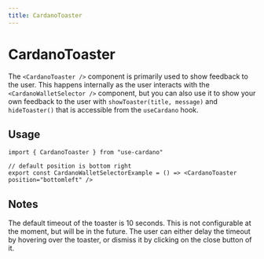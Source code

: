 ```yaml
---
title: CardanoToaster
---
```


# CardanoToaster

The `<CardanoToaster />` component is primarily used to show feedback to the user. This happens internally as the user interacts with the `<CardanoWalletSelector />` component, but you can also use it to show your own feedback to the user with `showToaster(title, message)` and `hideToaster()` that is accessible from the `useCardano` hook.

## Usage

```tsx filename="CardanoToaster.tsx" copy
import { CardanoToaster } from "use-cardano"

// default position is bottom right
export const CardanoWalletSelectorExample = () => <CardanoToaster position="bottomleft" />
```

## Notes

The default timeout of the toaster is 10 seconds. This is not configurable at the moment, but will be in the future. The user can either delay the timeout by hovering over the toaster, or dismiss it by clicking on the close button of it.